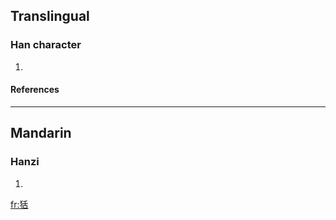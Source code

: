 ==Translingual==
===Han character===
{{Han char|rn=94|rad=犬|as=06|sn=9|four=|canj=大竹竹十口 (KHHJR)}}
# {{defn|Han|sort=犬06}}
====References====
{{Han ref|kx=0710.240|dkj=20381|dj=1123.010|hdz=21344.110|uh=72E7|ud=29415}}

----
==Mandarin==
===Hanzi===
{{cmn-hanzi|pin=[[tà]] ([[ta4]])|wg=t'a<sup>4</sup>}}
# {{defn|Mandarin}}

[[fr:狧]]